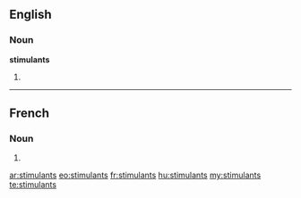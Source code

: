==English==

===Noun===
'''stimulants'''

# {{plural of|stimulant}}

----

==French==

===Noun===
{{infl|fr|plural}} {{m|p}}

# {{plural of|stimulant|lang=fr}}

[[ar:stimulants]]
[[eo:stimulants]]
[[fr:stimulants]]
[[hu:stimulants]]
[[my:stimulants]]
[[te:stimulants]]